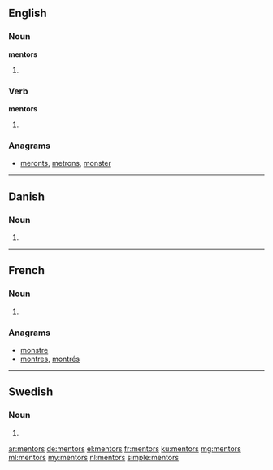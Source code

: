 ==English==

===Noun===
'''mentors'''

# {{plural of|mentor}}

===Verb===
'''mentors'''

# {{third-person singular of|mentor}}

===Anagrams===
* [[meronts#English|meronts]], [[metrons#English|metrons]], [[monster#English|monster]]

----

==Danish==

===Noun===
{{head|da|noun form|g=c}}

# {{form of|genitive singular indefinite|mentor|lang=da}}

----

==French==

===Noun===
{{head|fr|plural|g=m}}

# {{plural of|mentor|lang=fr}}

===Anagrams===
* [[monstre#French|monstre]]
* [[montres#French|montres]], [[montrés#French|montrés]]

----

==Swedish==

===Noun===
{{head|sv|noun form}}

# {{sv-noun-form-indef-gen|mentor}}

[[ar:mentors]]
[[de:mentors]]
[[el:mentors]]
[[fr:mentors]]
[[ku:mentors]]
[[mg:mentors]]
[[ml:mentors]]
[[my:mentors]]
[[nl:mentors]]
[[simple:mentors]]